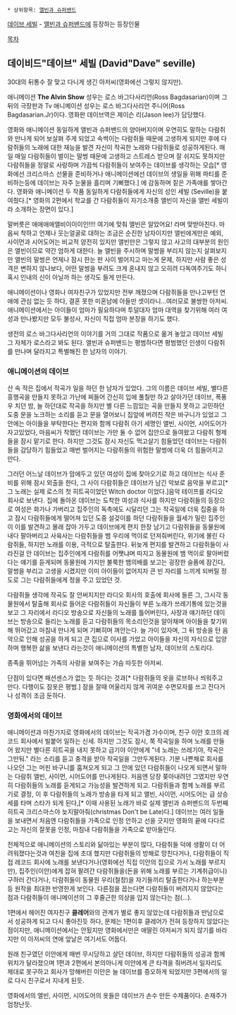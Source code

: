  * 상위항목: [[앨빈과 슈퍼밴드]]


[[데이브 세빌]] - [[앨빈과 슈퍼밴드]]에 등장하는 등장인물

{{{#!html
<div style="border: 3px solid green;padding:10px;margin-bottom:0px"><b style="font-size:18px">주의! 내용 누설이 있습니다.</b>

본 항목과 하위 항목 또는 이 틀 아래에 있는 내용은 작품의 줄거리나 결말, 반전 요소를 설명하고 있습니다.
작품의 내용 누설을 원하지 않는다면 이 문서를 닫아 주세요.</div>}}}


[[목차]]



== 데이비드"데이브" 세빌 (David"Dave" seville) ==

30대의 뒤통수 잘 맞고 다니게 생긴 아저씨(영화에선 그렇지 않지만).

애니메이션 '''The Alvin Show''' 성우는 로스 바그다사리언(Ross Bagdasarian)이며
그 뒤의 극장판과 Tv 애니메이션 성우는 로스 바그다사리언 주니어(Ross Bagdasarian.Jr)이다.
영화판 데이브역은 제이슨 리(Jason lee)가 담당했다.

영화와 애니메이션 동일하게 앨빈과 슈퍼밴드의 양아버지이며 우연히도 말하는 다람쥐와 만나게 되어 보살펴 주게 되었고 속썩이는 다람쥐들 때문에 고생하게 되지만 후에 다람쥐들의 노래에 대한 재능을 발견 자신이 작곡한 노래와 다람쥐들로 성공하게된다. 매일 매일 다람쥐들이 벌이는 말썽 때문에 고생하고 스트레스 받으며 잘 쉬지도 못하지만 다람쥐들을 정말로 사랑하며 가끔씩 다람쥐들이 보여주는 데이브를 생각하는 모습[* 영화에선 크리스마스 선물을 준비하거나 애니메이션에선 데이브의 생일을 위해 파티를 준비하는등에 데이브는 자주 눈물을 흘리며 기뻐했다.] 에 감동하며 짙은 가족애를 쌓아간다. 영화와 애니메이션 두 작품 동일하게 다람쥐들에게 자신의 성인 세빌 (Seville)을 붙여줬다.[* 영화의 2편에서 학교를 간 다람쥐들이 자기소개중 앨빈이 자신을 앨빈 세빌이라 소개하는 장면이 있다.]

말버릇은 애애애애앨비이이이인!!!! 여기에 맞춰 앨빈은 알았어요! 라며 맞받아친다. 마음씨 착하고 언제나 웃는얼굴로 대하는 조금은 순진한 남자이지만 앨빈에게만은 예외, 사이먼과 시어도어는 비교적 얌전히 있지만 앨빈만은 그렇지 않고 사고의 대부분의 원인은 앨빈이므로 약간 엄하게 대한다. 늘 앨빈을 주시하며 말썽을 부리지 않는지 살펴보지만 앨빈의 말썽은 언제나 잠시 한눈 판 사이 벌어지고 마는게 문제, 하지만 사람 좋은 성격은 변하지 않나보다, 어떤 말썽을 부려도 크게 혼내지 않고 오히려 다독여주기도 하니 혹시 인내의 신이 아닐까 하는 생각도 들게 만든다.

애니메이션이나 영화나 여자친구가 있었지만 전부 깨졌으며 다람쥐들을 만나고부턴 연애에 관심 없는 듯 하다, 결혼 못한 미혼남에 아들만 셋이라니...여러모로 불쌍한 아저씨. 애니메이션에서는 아이들이 엄마가 필요하다며 투덜대자 엄마 대역을 찾기위해 여러 여성과 만나봤지만 모두 불성사, 자신이 직접 엄마 분장을 하기도 했다.

생전의 로스 바그다사리언의 이야기를 거의 그대로 작품으로 옮겨 놓았고 데이브 세빌 그 자체가 로스라고 봐도 된다.
앨빈과 슈퍼밴드는 평범하다면 평범했던 인생이 다람쥐를 만나며 달라지고 특별해진 한 남자의 이야기.


=== 애니메이션의 데이브 ===

산 속 작은 집에서 작곡가 일을 하던 한 남자가 있었다. 그의 이름은 데이브 세빌, 별다른 흥행곡을 만들지 못하고 가난에 찌들어 간신히 입에 풀칠만 하고 살아가던 데이브, 폭풍우 치던 밤, 늘 하던대로 작곡을 하지만 별 다른 느낌있는 곡을 만들지 못하고 고민하던 도중 문을 노크하는 소리를 듣고 문을 열어보니 집앞에 버려진 작은 바구니가 있었고 그 안에는 아이들을 부탁한다는 편지와 함께 다람쥐 아기 세명인 앨빈, 사이먼, 시어도어가 자고있었다, 마음씨가 착했던 데이브는 가만 둘 수 없어 집안으로 들여왔고 다람쥐 형제들을 잠시 맡기로 한다. 하지만 그것도 잠시 자신도 먹고살기 힘들었던 데이브는 다람쥐들을 감당하기 힘들었고 매번 벌어지는 다람쥐들의 위험한 말썽에 더욱 더 힘들어지고 만다. 

그러던 어느날 데이브가 맘에두고 있던 여성이 집에 찾아오기로 하고 데이브는 식사 준비를 위해 잠시 외출을 한다, 그 사이 다람쥐들은 데이브가 남긴 악보로 음악을 부르고[* 그 노래는 실제 로스의 첫 히트곡이었던 Witch doctor 이었다.]음악 테이프를 라디오 회사로 보낸다. 집에 돌아온 데이브는 도착한 여성과 식사를 하지만 다람쥐들의 등장으로 여성은 화가나 가버리고 집주인의 독촉에도 시달리던 그는 작곡일에 더욱 집중을 하고 잠시 다람쥐들에게 떨어져 있던 도중 설겆이를 하던 다람쥐들을 월세가 밀린 집주인이 이를 발견하고 몰래 잡아 가두고 데이브에게 편지 한장 남기고 다람쥐들을 동물원에 내다 팔아버리고 사육사는 다람쥐들을 뱀 우리에 먹이로 던져줘버린다, 위기에 몰린 다람쥐들, 하지만 노래를 이용, 극적으로 탈출한다. 뒤늦게 편지를 발견하고 다람쥐들이 사라진걸 안 데이브는 집주인에게 다람쥐를 어쨋냐며 따지고 동물원에 뱀 먹이로 팔아버렸다는 얘기를 듣게되며 동물원에 가지만 불룩한 뱀의배를 보고는 굉장한 슬픔에 잠긴다, 말썽을 부리고 고생을 시켰지만 이미 아이들이 없어지자 큰 빈 자리를 느끼게 되버릴 정도로 그는 다람쥐들에게 정을 주고 있었던 것.

다람쥐들 생각에 작곡도 잘 안써지지만 라디오 회사의 호출에 회사에 들른 그, 그시각 동물원에서 탈출해 회사로 들어온 다람쥐들이 자신들이 부른 노래가 쓰레기통에 있는것을 보고 그 자리에서 라디오 방송으로 자신들의 노래를 틀어버린다, 사장과 얘기하던 데이브는 방송으로 들리는 노래를 듣고 다람쥐들의 목소리인것을 알아채며 아이들을 찾기위해 뛰어갔고 마침내 만나게 되며 기뻐히며 껴안는다. 늘 가이 있자며, 그 뒤 방송을 탄 음악으로 인해 성공을 하게 되고 큰 집으로 이사를 가었고 아이들을 자신의 자식으로 입양하며 행복한 삶을 보낸다 라는것이 애니메이션의 특별한 남자, 데이브의 스토리다.

종족을 뛰어넘는 가족의 사랑을 보여주는 가슴 따듯한 아저씨.

단점이 있다면 패션센스가 없는 듯 하다는 것과[* 다람쥐들의 옷을 로브하나 씌워주고 만다. 다행이도 잠옷은 평범.] 잠을 잘때 어울리지 않게 귀여운 수면모자를 쓰고 잔다거나 성격이 조금 둔하다.


=== 영화에서의 데이브 ===

애니메이션과 마찬가지로 영화에서의 데이브는 작곡가겸 가수이며, 친구 이안 호크의 레코드 회사에서 빌붙어 일하는 신세. 하지만 그것도 잠시, 쭉 작곡일을 하며 노래를 만들어 왔지만 별다른 히트곡을 내지 못하고 급기야 이안에게 "네 노래는 쓰레기야, 작곡은 그만둬." 라는 소리를 듣고 충격을 받아 작곡일을 그만두게된다. 기분 나쁜채로 회사를 나오던 그는 머핀 바구니를 훔쳐오게 되고 그 안에 있던 다람쥐들이 나오게 되면서 말하는 다람쥐 앨빈, 사이먼, 시어도어를 만나게된다. 처음엔 당장 쫒아내려던 그였지만 우연히 다람쥐들의 노래를 듣게되고 가능성을 발견하게 되고. 다람쥐들과 함께 노래를 부르기로 결정, 이 후 다람쥐들의 노래가 방송을 타게 되고 앨빈, 사이먼, 시어도어는 급 상승세를 타며 스타가 되게 된다,[* 이때 사용된 노래가 바로 실제 앨빈과 슈퍼밴드의 두번째 히트곡 크리스마스야 늦지말아줘(christmas Don't be Late)다.] 데이브는 여러 일들을 보내면서 처음엔 다람쥐들을 가족으로 인정 안하고 선을 긋지만 영화의 끝에 다다르고는 자신의 잘못을 인정, 마침내 다람쥐들을 가족으로 받아들인다.

전체적으로 애니메이션의 스토리와 닮아있는 부분이 많다, 다람쥐들 덕에 생활이 더 어려워졌다는것과 여친을 집에 초대 했지만 다람쥐들의 방해로 망친다거나, 다람쥐들이 직접 레코드 회사에 노래를 보낸다거나(영화에선 직접 이안의 집으로 가서 노래를 부르지만), 집주인(이안)에게 잡혀 팔려간 다람쥐들을(돈을 위해 노래를 부르는 기계취급이니) 구하러 간다거나, 다람쥐들이 동물원 우리(철창)을 자기들끼리 탈출한다거나 하는부분등 원작을 최대한 반영한게 보인다. 다른점을 꼽는다면 다람쥐들이 버려지지 않았다는 점과 다람쥐들이 애니메이션의 그 후줄근한 의상을 입지 않는다는 점(...).

1편에서 헤어진 여자친구 '''클레어'''와의 관계가 별로 좋지 않았는데 다람쥐들과 만남으로서 성공하게 되고 다시 좋아진듯 하다, 문제는 1편이후 클레어가 전혀 등장하지 않았다는 점이지만, 애니메이션에서는 안됬지만 영화에서만은 애딸린 아저씨가 되지 않기를 바라지만 이 아저씨의 연애 앞날은 여기서도 어둡다.

원래 친구였던 이안에게 매번 무시당하고 살던 데이브, 하지만 다람쥐들의 성공과 함께 위치가 달라졌으며 1편과 2편에서 본의아니게 이안에게 큰 타격을 줘버려서 일자리도 제대로 못구하고 회사가 망해버린 이안은 늘 데이브를 증오하게 되었지만 3편에서의 일로 다시 친구로서 지내게 된듯.

영화에서의 앨빈, 사이먼, 시어도어의 옷들은 데이브가 손수 만든 수제품이다. 손재주가 엄청난듯.
